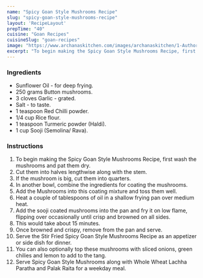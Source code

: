 ---
name: "Spicy Goan Style Mushrooms Recipe"
slug: "spicy-goan-style-mushrooms-recipe"
layout: 'RecipeLayout'
prepTime: "40"
cuisine: "Goan Recipes"
cuisineSlug: "goan-recipes"
image: "https://www.archanaskitchen.com/images/archanaskitchen/1-Author/Raksha_Kamat/Rawa_Fried_Mushrooms.jpg"
excerpt: "To begin making the Spicy Goan Style Mushrooms Recipe, first wash the mushrooms and pat them dry"
---

### Ingredients

- Sunflower Oil - for deep frying.
- 250 grams Button mushrooms.
- 3 cloves Garlic - grated.
- Salt - to taste.
- 1 teaspoon Red Chilli powder.
- 1/4 cup Rice flour.
- 1 teaspoon Turmeric powder (Haldi).
- 1 cup Sooji (Semolina/ Rava).

### Instructions

1. To begin making the Spicy Goan Style Mushrooms Recipe, first wash the mushrooms and pat them dry.
1. Cut them into halves lengthwise along with the stem.
1. If the mushroom is big, cut them into quarters.
1. In another bowl, combine the ingredients for coating the mushrooms.
1. Add the Mushrooms into this coating mixture and toss them well.
1. Heat a couple of tablespoons of oil in a shallow frying pan over medium heat.
1. Add the sooji coated mushrooms into the pan and fry it on low flame, flipping over occasionally until crisp and browned on all sides.
1. This would take about 15 minutes.
1. Once browned and crispy, remove from the pan and serve.
1. Serve the Stir Fried Spicy Goan Style Mushrooms Recipe as an appetizer or side dish for dinner.
1. You can also optionally top these mushrooms with sliced onions, green chilies and lemon to add to the tang.
1. Serve Spicy Goan Style Mushrooms along with Whole Wheat Lachha Paratha and Palak Raita for a weekday meal.
